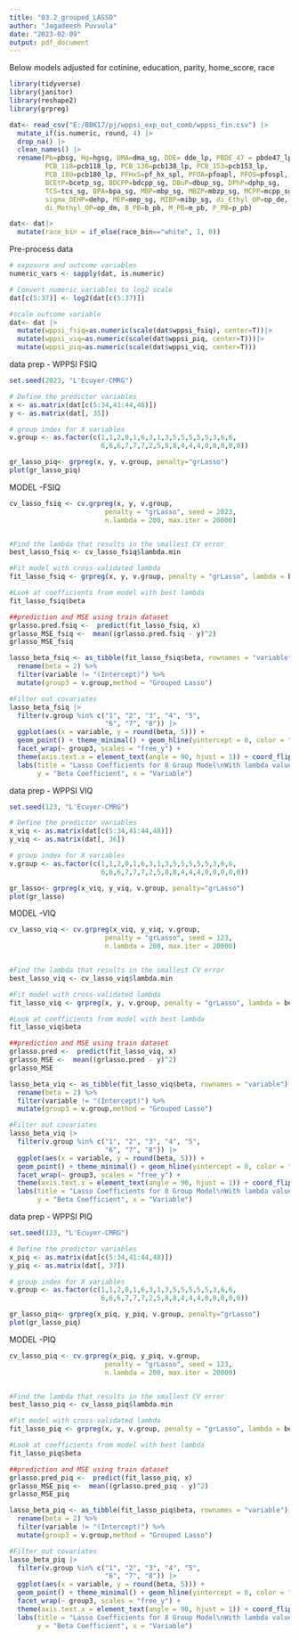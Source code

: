 ```yaml
---
title: "03.2_grouped_LASSO"
author: "Jagadeesh Puvvula"
date: "2023-02-09"
output: pdf_document
---
```

Below models adjusted for cotinine, education, parity, home_score, race
```r
library(tidyverse)
library(janitor)
library(reshape2)
library(grpreg)
```

```r
dat<- read_csv("E:/BBK17/pj/wppsi_exp_out_comb/wppsi_fin.csv") |>
  mutate_if(is.numeric, round, 4) |>
  drop_na() |>
  clean_names() |>
  rename(Pb=pbsg, Hg=hgsg, DMA=dma_sg, DDE= dde_lp, PBDE_47 = pbde47_lp,
         PCB_118=pcb118_lp, PCB_138=pcb138_lp, PCB_153=pcb153_lp,
         PCB_180=pcb180_lp, PFHxS=pf_hx_spl, PFOA=pfoapl, PFOS=pfospl,
         BCEtP=bcetp_sg, BDCPP=bdcpp_sg, DBuP=dbup_sg, DPhP=dphp_sg,
         TCS=tcs_sg, BPA=bpa_sg, MBP=mbp_sg, MBZP=mbzp_sg, MCPP=mcpp_sg,
         sigma_DEHP=dehp, MEP=mep_sg, MIBP=mibp_sg, di_Ethyl_OP=op_de,
         di_Methyl_OP=op_dm, B_PB=b_pb, M_PB=m_pb, P_PB=p_pb)

dat<- dat|>
  mutate(race_bin = if_else(race_bin=="white", 1, 0))
```

Pre-process data
```r
# exposure and outcome variables
numeric_vars <- sapply(dat, is.numeric)

# Convert numeric variables to log2 scale
dat[c(5:37)] <- log2(dat[c(5:37)])

#scale outcome variable
dat<- dat |>
  mutate(wppsi_fsiq=as.numeric(scale(dat$wppsi_fsiq), center=T))|>
  mutate(wppsi_viq=as.numeric(scale(dat$wppsi_piq, center=T)))|>
  mutate(wppsi_piq=as.numeric(scale(dat$wppsi_viq, center=T)))
```



data prep - WPPSI FSIQ
```r
set.seed(2023, "L'Ecuyer-CMRG")

# Define the predictor variables
x <- as.matrix(dat[c(5:34,41:44,48)])
y <- as.matrix(dat[, 35])

# group index for X variables
v.group <- as.factor(c(1,1,2,0,1,6,3,1,3,5,5,5,5,5,3,6,6,
                       6,6,6,7,7,7,2,5,8,8,4,4,4,0,0,0,0,0))

gr_lasso_piq<- grpreg(x, y, v.group, penalty="grLasso")
plot(gr_lasso_piq)
```

MODEL -FSIQ
```r
cv_lasso_fsiq <- cv.grpreg(x, y, v.group, 
                        penalty = "grLasso", seed = 2023,
                        n.lambda = 200, max.iter = 20000)


#Find the lambda that results in the smallest CV error
best_lasso_fsiq <- cv_lasso_fsiq$lambda.min

#Fit model with cross-validated lambda
fit_lasso_fsiq <- grpreg(x, y, v.group, penalty = "grLasso", lambda = best_lasso_fsiq)

#Look at coefficients from model with best lambda
fit_lasso_fsiq$beta

##prediction and MSE using train dataset
grlasso.pred.fsiq <-  predict(fit_lasso_fsiq, x)
grlasso_MSE_fsiq <-  mean((grlasso.pred.fsiq - y)^2)
grlasso_MSE_fsiq

lasso_beta_fsiq <- as_tibble(fit_lasso_fsiq$beta, rownames = "variable") %>% 
  rename(beta = 2) %>% 
  filter(variable != "(Intercept)") %>% 
  mutate(group3 = v.group,method = "Grouped Lasso")

#Filter out covariates
lasso_beta_fsiq |> 
  filter(v.group %in% c("1", "2", "3", "4", "5",
                        "6", "7", "8")) |>  
  ggplot(aes(x = variable, y = round(beta, 5))) + 
  geom_point() + theme_minimal() + geom_hline(yintercept = 0, color = "blue", linetype = "dashed") +
  facet_wrap(~ group3, scales = "free_y") +
  theme(axis.text.x = element_text(angle = 90, hjust = 1)) + coord_flip() + 
  labs(title = "Lasso Coefficients for 8 Group Model\nWith lambda values extracted from 10-fold cross-validation\nOutcome: WPPSI-FSIQ",
       y = "Beta Coefficient", x = "Variable")
```

data prep - WPPSI VIQ
```r
set.seed(123, "L'Ecuyer-CMRG")

# Define the predictor variables
x_viq <- as.matrix(dat[c(5:34,41:44,48)])
y_viq <- as.matrix(dat[, 36])

# group index for X variables
v.group <- as.factor(c(1,1,2,0,1,6,3,1,3,5,5,5,5,5,3,6,6,
                       6,6,6,7,7,7,2,5,8,8,4,4,4,0,0,0,0,0))

gr_lasso<- grpreg(x_viq, y_viq, v.group, penalty="grLasso")
plot(gr_lasso)
```

MODEL -VIQ
```r
cv_lasso_viq <- cv.grpreg(x_viq, y_viq, v.group, 
                        penalty = "grLasso", seed = 123,
                        n.lambda = 200, max.iter = 20000)


#Find the lambda that results in the smallest CV error
best_lasso_viq <- cv_lasso_viq$lambda.min

#Fit model with cross-validated lambda
fit_lasso_viq <- grpreg(x, y, v.group, penalty = "grLasso", lambda = best_lasso_viq)

#Look at coefficients from model with best lambda
fit_lasso_viq$beta

##prediction and MSE using train dataset
grlasso.pred <-  predict(fit_lasso_viq, x)
grlasso_MSE <-  mean((grlasso.pred - y)^2)
grlasso_MSE

lasso_beta_viq <- as_tibble(fit_lasso_viq$beta, rownames = "variable") %>% 
  rename(beta = 2) %>% 
  filter(variable != "(Intercept)") %>% 
  mutate(group3 = v.group,method = "Grouped Lasso")

#Filter out covariates
lasso_beta_viq |> 
  filter(v.group %in% c("1", "2", "3", "4", "5",
                        "6", "7", "8")) |>  
  ggplot(aes(x = variable, y = round(beta, 5))) + 
  geom_point() + theme_minimal() + geom_hline(yintercept = 0, color = "blue", linetype = "dashed") +
  facet_wrap(~ group3, scales = "free_y") +
  theme(axis.text.x = element_text(angle = 90, hjust = 1)) + coord_flip() + 
  labs(title = "Lasso Coefficients for 8 Group Model\nWith lambda values extracted from 10-fold cross-validation\nOutcome: WPPSI-VIQ",
       y = "Beta Coefficient", x = "Variable")
```


data prep - WPPSI PIQ
```r
set.seed(123, "L'Ecuyer-CMRG")

# Define the predictor variables
x_piq <- as.matrix(dat[c(5:34,41:44,48)])
y_piq <- as.matrix(dat[, 37])

# group index for X variables
v.group <- as.factor(c(1,1,2,0,1,6,3,1,3,5,5,5,5,5,3,6,6,
                       6,6,6,7,7,7,2,5,8,8,4,4,4,0,0,0,0,0))

gr_lasso_piq<- grpreg(x_piq, y_piq, v.group, penalty="grLasso")
plot(gr_lasso_piq)
```

MODEL -PIQ
```r
cv_lasso_piq <- cv.grpreg(x_piq, y_piq, v.group, 
                        penalty = "grLasso", seed = 123,
                        n.lambda = 200, max.iter = 20000)


#Find the lambda that results in the smallest CV error
best_lasso_piq <- cv_lasso_piq$lambda.min

#Fit model with cross-validated lambda
fit_lasso_piq <- grpreg(x, y, v.group, penalty = "grLasso", lambda = best_lasso_piq)

#Look at coefficients from model with best lambda
fit_lasso_piq$beta

##prediction and MSE using train dataset
grlasso.pred_piq <-  predict(fit_lasso_piq, x)
grlasso_MSE_piq <-  mean((grlasso.pred_piq - y)^2)
grlasso_MSE_piq

lasso_beta_piq <- as_tibble(fit_lasso_piq$beta, rownames = "variable") %>% 
  rename(beta = 2) %>% 
  filter(variable != "(Intercept)") %>% 
  mutate(group3 = v.group,method = "Grouped Lasso")

#Filter out covariates
lasso_beta_piq |> 
  filter(v.group %in% c("1", "2", "3", "4", "5",
                        "6", "7", "8")) |>  
  ggplot(aes(x = variable, y = round(beta, 5))) + 
  geom_point() + theme_minimal() + geom_hline(yintercept = 0, color = "blue", linetype = "dashed") +
  facet_wrap(~ group3, scales = "free_y") +
  theme(axis.text.x = element_text(angle = 90, hjust = 1)) + coord_flip() + 
  labs(title = "Lasso Coefficients for 8 Group Model\nWith lambda values extracted from 10-fold cross-validation\nOutcome: WPPSI-PIQ",
       y = "Beta Coefficient", x = "Variable")
```
